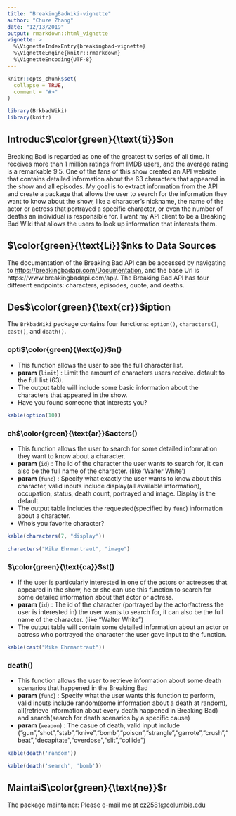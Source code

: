 ---
title: "BreakingBadWiki-vignette"
author: "Chuze Zhang"
date: "12/13/2019"
output: rmarkdown::html_vignette
vignette: >
  %\VignetteIndexEntry{breakingbad-vignette}
  %\VignetteEngine{knitr::rmarkdown}
  %\VignetteEncoding{UTF-8}
---

```{r, include = FALSE}
knitr::opts_chunk$set(
  collapse = TRUE,
  comment = "#>"
)
```

```{r setup, include = FALSE}
library(BrkbadWiki)
library(knitr)
```

## Introduc$\color{green}{\text{ti}}$on    

Breaking Bad is regarded as one of the greatest tv series of all time. It receives more than 1 million ratings from IMDB users, and the average rating is a remarkable 9.5. One of the fans of this show created an API website that contains detailed information about the 63 characters that appeared in the show and all episodes. My goal is to extract information from the API and create a package that allows the user to search for the information they want to know about the show, like a character's nickname, the name of the actor or actress that portrayed a specific character, or even the number of deaths an individual is responsible for. I want my API client to be a Breaking Bad Wiki that allows the users to look up information that interests them. 


## $\color{green}{\text{Li}}$nks to Data Sources

The documentation of the Breaking Bad API can be accessed by navigating to <https://breakingbadapi.com/Documentation>, and the base Url is https://www.breakingbadapi.com/api/. The Breaking Bad API has four different endpoints: characters, episodes, quote, and deaths.    

## Des$\color{green}{\text{cr}}$iption   

The `BrkbadWiki` package contains four functions: `option()`, `characters()`, `cast()`, and `death()`.

### opti$\color{green}{\text{o}}$n()
* This function allows the user to see the full character list.                    
* **param** (`limit`) : Limit the amount of characters users receive. default to the full list (63).
* The output table will include some basic information about the characters that appeared in the show.   
* Have you found someone that interests you?

```{r}
kable(option(10))
```

### ch$\color{green}{\text{ar}}$acters()
* This function allows the user to search for some detailed information they want to know about a character.
* **param** (`id`) : The id of the character the user wants to search for, it can also be the full name of the character. (like 'Walter White')
* **param** (`func`) : Specify what exactly the user wants to know about this character, valid inputs include display(all available information), occupation, status, death count, portrayed and image. Display is the default.
* The output table includes the requested(specified by `func`) information about a character.
* Who's you favorite character?

```{r}
kable(characters(7, "display"))
```

```{r}
characters("Mike Ehrmantraut", "image")
```

### $\color{green}{\text{ca}}$st()
* If the user is particularly interested in one of the actors or actresses that appeared in the show, he or she can use this function to search for some detailed information about that actor or actress.
* **param** (`id`) : The id of the character (portrayed by the actor/actress the user is interested in) the user wants to search for, it can also be the full name of the character. (like "Walter White")
* The output table will contain some detailed information about an actor or actress who portrayed the character the user gave input to the function.

```{r}
kable(cast("Mike Ehrmantraut"))
```

### death()
* This function allows the user to retrieve information about some death scenarios that happened in the Breaking Bad
* **param** (`func`) : Specify what the user wants this function to perform, valid inputs include random(some information about a death at random), all(retrieve information about every death happened in Breaking Bad) and search(search for death scenarios by a specific cause)
* **param** (`weapon`) : The casue of death, valid input include ("gun","shot","stab","knive","bomb","poison","strangle","garrote","crush","beat","decapitate","overdose","slit","collide")

```{r}
kable(death('random'))
```

```{r}
kable(death('search', 'bomb'))
```

## Maintai$\color{green}{\text{ne}}$r 

The package maintainer: Please e-mail me at <cz2581@columbia.edu> 



